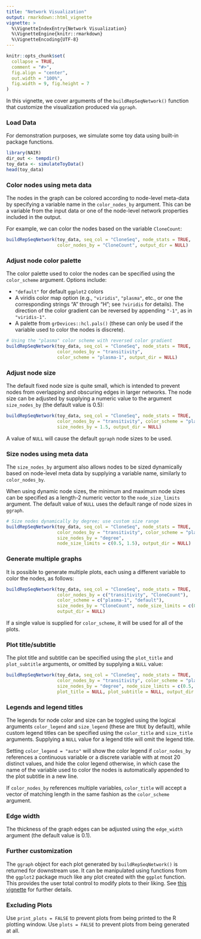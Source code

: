 ```yaml
---
title: "Network Visualization"
output: rmarkdown::html_vignette
vignette: >
  %\VignetteIndexEntry{Network Visualization}
  %\VignetteEngine{knitr::rmarkdown}
  %\VignetteEncoding{UTF-8}
---
```


```r
knitr::opts_chunk$set(
  collapse = TRUE,
  comment = "#>",
  fig.align = "center", 
  out.width = "100%",
  fig.width = 9, fig.height = 7
)
```


In this vignette, we cover arguments of the `buildRepSeqNetwork()` function that customize the visualization produced via `ggraph`.

### Load Data

For demonstration purposes, we simulate some toy data using built-in package functions.

```r
library(NAIR)
dir_out <- tempdir()
toy_data <- simulateToyData()
head(toy_data)
```



### Color nodes using meta data

The nodes in the graph can be colored according to node-level meta-data by specifying a variable name in the `color_nodes_by` argument. This can be a variable from the input data or one of the node-level network properties included in the output.

For example, we can color the nodes based on the variable `CloneCount`:
```r
buildRepSeqNetwork(toy_data, seq_col = "CloneSeq", node_stats = TRUE,
                   color_nodes_by = "CloneCount", output_dir = NULL)
```

### Adjust node color palette

The color palette used to color the nodes can be specified using the `color_scheme` argument. Options include:

* `"default"` for default `ggplot2` colors
* A viridis color map option (e.g., `"viridis"`, `"plasma"`, etc., or one the corresponding strings "A" through "H"; see `?viridis` for details). The direction of the color gradient can be reversed by appending `"-1"`, as in `"viridis-1"`.
* A palette from `grDevices::hcl.pals()` (these can only be used if the variable used to color the nodes is discrete).

```r
# Using the "plasma" color scheme with reversed color gradient
buildRepSeqNetwork(toy_data, seq_col = "CloneSeq", node_stats = TRUE,
                   color_nodes_by = "transitivity", 
                   color_scheme = "plasma-1", output_dir = NULL)
```

### Adjust node size

The default fixed node size is quite small, which is intended to prevent nodes from overlapping and obscuring edges in larger networks. The node size can be adjusted by supplying a numeric value to the argument `size_nodes_by` (the default value is 0.5):

```r
buildRepSeqNetwork(toy_data, seq_col = "CloneSeq", node_stats = TRUE,
                   color_nodes_by = "transitivity", color_scheme = "plasma-1",
                   size_nodes_by = 1.5, output_dir = NULL)
```

A value of `NULL` will cause the default `ggraph` node sizes to be used.


### Size nodes using meta data

The `size_nodes_by` argument also allows nodes to be sized dynamically based on node-level meta data by supplying a variable name, similarly to `color_nodes_by`. 

When using dynamic node sizes, the minimum and maximum node sizes can be specified as a length-2 numeric vector to the `node_size_limits` argument. The default value of `NULL` uses the default range of node sizes in `ggraph`.

```r
# Size nodes dynamically by degree; use custom size range
buildRepSeqNetwork(toy_data, seq_col = "CloneSeq", node_stats = TRUE,
                   color_nodes_by = "transitivity", color_scheme = "plasma-1",
                   size_nodes_by = "degree", 
                   node_size_limits = c(0.5, 1.5), output_dir = NULL)
```



### Generate multiple graphs

It is possible to generate multiple plots, each using a different variable to color the nodes, as follows:

```r
buildRepSeqNetwork(toy_data, seq_col = "CloneSeq", node_stats = TRUE, 
                   color_nodes_by = c("transitivity", "CloneCount"),
                   color_scheme = c("plasma-1", "default"),
                   size_nodes_by = "CloneCount", node_size_limits = c(0.1, 2.5),
                   output_dir = NULL)
```

If a single value is supplied for `color_scheme`, it will be used for all of the plots.



### Plot title/subtitle

The plot title and subtitle can be specified using the `plot_title` and `plot_subtitle` arguments, or omitted by supplying a `NULL` value:
```r
buildRepSeqNetwork(toy_data, seq_col = "CloneSeq", node_stats = TRUE,
                   color_nodes_by = "transitivity", color_scheme = "plasma-1",
                   size_nodes_by = "degree", node_size_limits = c(0.5, 2.5),
                   plot_title = NULL, plot_subtitle = NULL, output_dir = NULL)
```



### Legends and legend titles

The legends for node color and size can be toggled using the logical arguments `color_legend` and `size_legend` (these are `TRUE` by default), while custom legend titles can be specified using the `color_title` and `size_title` arguments. Supplying a `NULL` value for a legend title will omit the legend title.

Setting `color_legend = "auto"` will show the color legend if `color_nodes_by` references a continuous variable or a discrete variable with at most 20 distinct values, and hide the color legend otherwise, in which case the name of the variable used to color the nodes is automatically appended to the plot subtitle in a new line.

If `color_nodes_by` references multiple variables, `color_title` will accept a vector of matching length in the same fashion as the `color_scheme` argument.

### Edge width

The thickness of the graph edges can be adjusted using the `edge_width` argument (the default value is 0.1).


### Further customization

The `ggraph` object for each plot generated by `buildRepSeqNetwork()` is returned for downstream use. It can be manipulated using functions from the `ggplot2` package much like any plot created with the `ggplot` function. This provides the user total control to modify plots to their liking. See [this vignette](downstream_analysis.html) for further details.


### Excluding Plots

Use `print_plots = FALSE` to prevent plots from being printed to the R plotting window. Use `plots = FALSE` to prevent plots from being generated at all.

